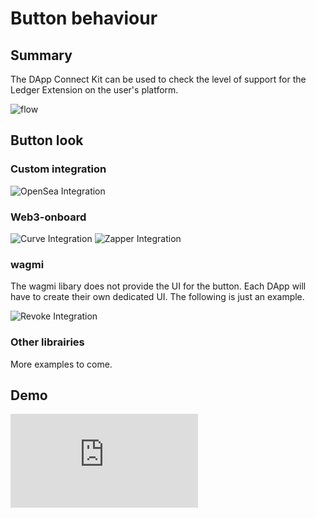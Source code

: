 
# Button behaviour

## Summary

The DApp Connect Kit can be used to check the level of support for the Ledger Extension on the user's platform.

![flow](/LC-flow.png)

## Button look

### Custom integration

![OpenSea Integration](/button-opensea.png)

### Web3-onboard

![Curve Integration](/button-curve.png)
![Zapper Integration](/button-zapper.png)


### wagmi

<Callout type="warning" emoji="⚠️">
	The wagmi libary does not provide the UI for the button. Each DApp will have to create their own dedicated UI. The following is just an example.
</Callout> 

![Revoke Integration](/button-revoke.png)

### Other librairies

More examples to come.

## Demo

<iframe src="https://legder-connect-kit.netlify.app/" style={{width:"100%", height:"700px"}} frameBorder="0">
</iframe>

